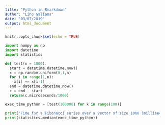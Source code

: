 ```yaml
---
title: "Python in Rmarkdown"
author: "Lino Galiana"
date: "03/07/2019"
output: html_document
---
```


```r
knitr::opts_chunk$set(echo = TRUE)
```

```python
import numpy as np
import datetime
import statistics

def test(n = 1000): 
  start = datetime.datetime.now()
  x = np.random.uniform(0,1,n)
  for i in range(1,n):
    x[i] += x[i-1]
  end = datetime.datetime.now()
  c = end - start
  return(c.microseconds/1000)

exec_time_python = [test(100000) for k in range(100)]

print("Time for a Fibonacci series over a vector of size 1000 (milliseconds):")
print(statistics.median(exec_time_python))

```
